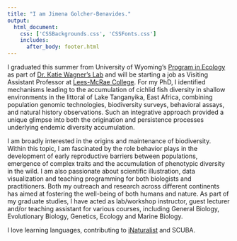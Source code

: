 ```yaml
---
title: "I am Jimena Golcher-Benavides."
output: 
  html_document:
    css: ['CSSBackgrounds.css', 'CSSFonts.css']
    includes:
      after_body: footer.html
---
```


<!-- This adds my headshot, floating to the left of the text and with 20 pixels of padding around it.  -->

<script>
   $(document).ready(function() {
     $head = $('#header');
     $head.prepend('<img src=\"JimenaGB.jpeg\" style=\"float: left;width: 300px;padding: 20px\"/>')
   });
</script>

  I graduated this summer from University of Wyoming's [Program in Ecology](http://www.uwyo.edu/pie/) as part of  [Dr. Katie Wagner's Lab](https://cewagnerlab.com) and will be starting a job as Visiting Assistant Professor at [Lees-McRae College](http://https://www.lmc.edu/index.htm). For my PhD, I identified mechanisms leading to the accumulation of cichlid fish diversity in shallow environments in the littoral of Lake Tanganyika, East Africa, combining population genomic technologies, biodiversity surveys, behavioral assays, and natural history observations. Such an integrative approach provided a unique glimpse into both the origination and persistence processes underlying endemic diversity accumulation. 
  
  I am broadly interested in the origins and maintenance of biodiversity. Within this topic, I am fascinated by the role behavior plays in the development of early reproductive barriers between populations, emergence of complex traits and the accumulation of phenotypic diversity in the wild. I am also passionate about scientific illustration, data visualization and teaching programming for both biologists and practitioners. Both my outreach and research across different continents has aimed at fostering the well-being of both humans and nature. As part of my graduate studies, I have acted as lab/workshop instructor, guest lecturer and/or teaching assistant for various courses, including General Biology, Evolutionary Biology, Genetics, Ecology and Marine Biology.
    
  I love learning languages, contributing to [iNaturalist](https://www.inaturalist.org) and SCUBA.
